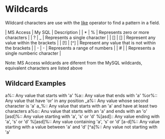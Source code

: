 = Wildcards =
Wildcard characters are use with the [[like]] operator to find a pattern in a
field.

| MS Access | My SQL | Description                                         |
| *         | %      | Represents zero or more characters                  |
| ?         | _      | Represents a single character                       |
| []        | []     | Represent any value within the brackets             |
| [!]       | [^]    | Represent any value that is not within the brackets |
| -         | -      | Represents a range of numbers                       |
| #         |        | Represents a single numberic character              |

Note: MS Access wildcards are diferent from the MySQL wildcards, equivalent
characters are listed above

== Wildcard Examples ==
a%:: Any value that starts with 'a'
%a:: Any value that ends with 'a'
%or%:: Any value that have 'or' in any position
_a%:: Any value whose second character is 'a'
a_%:: Any value that starts with an 'a' and have at least two characters
a%o:: Anu value that starts with an 'a' and ends with an 'o'
[asd]%:: Any value starting with 'a', 's' or 'd'
%[asd]:: Any value ending with 'a', 's' or 'd'
%[asd]%:: Any value containing 'a', 's' or 'd'
[a-d]%:: Any value starting with a value between 'a' and 'd' 
[^a]%:: Any value not starting with 'a'
